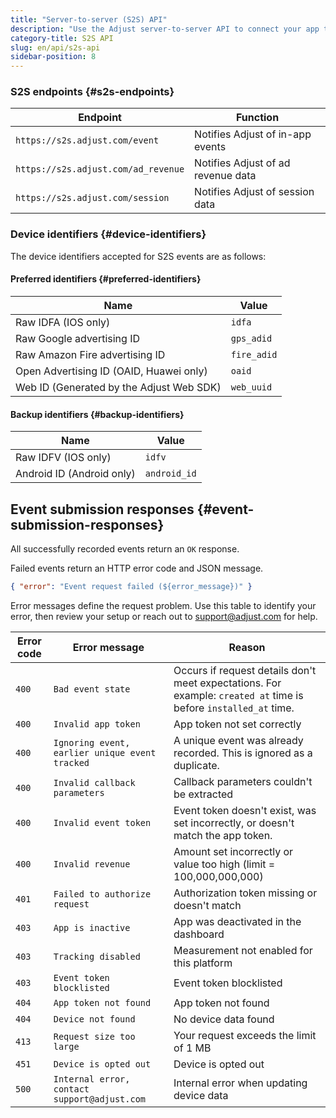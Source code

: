 ```yaml
---
title: "Server-to-server (S2S) API"
description: "Use the Adjust server-to-server API to connect your app to Adjust without changing your app code."
category-title: S2S API
slug: en/api/s2s-api
sidebar-position: 8
---
```


### S2S endpoints {#s2s-endpoints}

| Endpoint                            | Function                           |
| ----------------------------------- | ---------------------------------- |
| `https://s2s.adjust.com/event`      | Notifies Adjust of in-app events   |
| `https://s2s.adjust.com/ad_revenue` | Notifies Adjust of ad revenue data |
| `https://s2s.adjust.com/session`    | Notifies Adjust of session data    |

### Device identifiers {#device-identifiers}

The device identifiers accepted for S2S events are as follows:

#### Preferred identifiers {#preferred-identifiers}

| Name                                     | Value       |
| ---------------------------------------- | ----------- |
| Raw IDFA (IOS only)                      | `idfa`      |
| Raw Google advertising ID                | `gps_adid`  |
| Raw Amazon Fire advertising ID           | `fire_adid` |
| Open Advertising ID (OAID, Huawei only)  | `oaid`      |
| Web ID (Generated by the Adjust Web SDK) | `web_uuid`  |

#### Backup identifiers {#backup-identifiers}

| Name                      | Value        |
| ------------------------- | ------------ |
| Raw IDFV (IOS only)       | `idfv`       |
| Android ID (Android only) | `android_id` |

## Event submission responses {#event-submission-responses}

All successfully recorded events return an `OK` response.

Failed events return an HTTP error code and JSON message.

<CodeBlock title="Error response">

```json
{ "error": "Event request failed (${error_message})" }
```

</CodeBlock>

Error messages define the request problem. Use this table to identify your error, then review your setup or reach out to support@adjust.com for help.

| Error code | Error message                                  | Reason                                                                                                           |
| ---------- | ---------------------------------------------- | ---------------------------------------------------------------------------------------------------------------- |
| `400`      | `Bad event state`                              | Occurs if request details don't meet expectations. For example: `created at` time is before `installed_at` time. |
| `400`      | `Invalid app token`                            | App token not set correctly                                                                                      |
| `400`      | `Ignoring event, earlier unique event tracked` | A unique event was already recorded. This is ignored as a duplicate.                                             |
| `400`      | `Invalid callback parameters`                  | Callback parameters couldn't be extracted                                                                        |
| `400`      | `Invalid event token`                          | Event token doesn't exist, was set incorrectly, or doesn't match the app token.                                  |
| `400`      | `Invalid revenue`                              | Amount set incorrectly or value too high (limit = 100,000,000,000)                                               |
| `401`      | `Failed to authorize request`                  | Authorization token missing or doesn't match                                                                     |
| `403`      | `App is inactive`                              | App was deactivated in the dashboard                                                                             |
| `403`      | `Tracking disabled`                            | Measurement not enabled for this platform                                                                        |
| `403`      | `Event token blocklisted`                      | Event token blocklisted                                                                                          |
| `404`      | `App token not found`                          | App token not found                                                                                              |
| `404`      | `Device not found`                             | No device data found                                                                                             |
| `413`      | `Request size too large`                       | Your request exceeds the limit of 1 MB                                                                           |
| `451`      | `Device is opted out`                          | Device is opted out                                                                                              |
| `500`      | `Internal error, contact support@adjust.com`   | Internal error when updating device data                                                                         |
